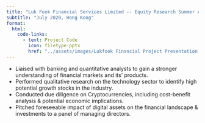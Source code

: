 ```yaml
---
title: "Luk Fook Financial Services Limited -- Equity Research Summer Analyst"
subtitle: "July 2020, Hong Kong"
format:
  html:
    code-links:
      - text: Project Code
        icon: filetype-pptx
        href: "../assets/images/Lukfook Financial Project Presentation.pptx"
---
```


- Liaised with banking and quantitative analysts to gain a stronger understanding of financial markets and its’ products.
- Performed qualitative research on the technology sector to identify high potential growth stocks in the industry.
- Conducted due diligence on Cryptocurrencies, including cost-benefit analysis & potential economic implications.
- Pitched foreseeable impact of digital assets on the financial landscape & investments to a panel of managing directors.